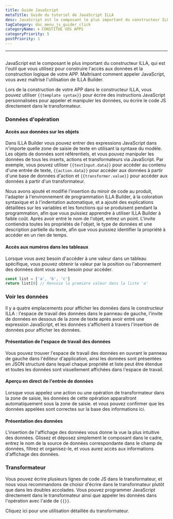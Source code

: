```yaml
---
title: Guide JavaScript
metaTitle: Guide du tutoriel de JavaScript ILLA
desc: JavaScript est le composant le plus important du constructeur ILLA, qui est l'outil que vous utilisez pour construire l'accès aux données et la construction logique de votre APP
tagCategory: doc_menu_js_guider_click
categoryName: 🌀 CONSTITUE VOS APPS
categoryPriority: 5
postPriority: 1
---
```


* * *

## <Heading hidden>Guide JavaScript</Heading>

JavaScript est le composant le plus important du constructeur ILLA, qui est l'outil que vous utilisez pour construire l'accès aux données et la construction logique de votre APP. Maîtrisant comment appeler JavaScript, vous avez maîtrisé l'utilisation de ILLA Builder.

Lors de la construction de votre APP dans le constructeur ILLA, vous pouvez utiliser `{{template syntax}}` pour écrire des instructions JavaScript personnalisées pour appeler et manipuler les données, ou écrire le code JS directement dans le transformateur.

### Données d'opération

#### Accès aux données sur les objets

Dans ILLA Builder vous pouvez entrer des expressions JavaScript dans n'importe quelle zone de saisie de texte en utilisant la syntaxe du modèle. Les objets de données sont référentiels, et vous pouvez manipuler les données de tous les inserts, actions et transformateurs via JavaScript. Par exemple, vous pouvez utiliser `{{textInput.data}}` pour accéder au contenu d'une entrée de texte, `{{action.data}}` pour accéder aux données à partir d'une base de données d'action et `{{transformer.value}}` pour accéder aux données à partir d'un transformateur.

Nous avons ajouté et modifié l'insertion du miroir de code au produit, l'adapter à l'environnement de programmation ILLA Builder, à la coloration syntaxique et à l'indentation automatique, et a ajouté des explications détaillées sur les variables et les fonctions qui se produisent pendant la programmation, afin que vous puissiez apprendre à utiliser ILLA Builder à faible coût. Après avoir entré le nom de l'objet, entrez un point. L'invite contiendra toutes les propriétés de l'objet, le type de données et une description partielle du texte, afin que vous puissiez identifier la propriété à accéder en un rien de temps.

#### Accès aux numéros dans les tableaux

Lorsque vous avez besoin d'accéder à une valeur dans un tableau spécifique, vous pouvez obtenir la valeur par la position ou l'abonnement des données dont vous avez besoin pour accéder.

```javascript
const list = ['a', 'b', 'c']
return list[0] // Renvoie la première valeur dans la liste 'a'
```

### Voir les données

Il y a quatre emplacements pour afficher les données dans le constructeur ILLA : l'espace de travail des données dans le panneau de gauche, l'invite de données en dessous de la zone de texte après avoir entré une expression JavaScript, et les données s'affichent à travers l'insertion de données pour afficher les données.

#### Présentation de l'espace de travail des données

Vous pouvez trouver l'espace de travail des données en ouvrant le panneau de gauche dans l'éditeur d'application, ainsi les données sont présentées en JSON structuré dans lequel chaque propriété et liste peut être étendue et toutes les données sont visuellement affichées dans l'espace de travail.

[//]: # "[图片]"

#### Aperçu en direct de l'entrée de données

Lorsque vous appelez une action ou une opération de transformateur dans la zone de saisie, les données de cette opération apparaîtront automatiquement sous la zone de saisie. et vous pouvez confirmer que les données appelées sont correctes sur la base des informations ici.

[//]: # "[图片]"

#### Présentation des données

L'insertion de l'affichage des données vous donne la vue la plus intuitive des données. Glissez et déposez simplement le composant dans le cadre, entrez le nom de la source de données correspondante dans le champ de données, filtrez et organisez-le, et vous aurez accès aux informations d'affichage des données.

[//]: # "[图片]"

### Transformateur

Vous pouvez écrire plusieurs lignes de code JS dans le transformateur, et nous vous recommandons de choisir d'écrire dans le transformateur plutôt que dans les doubles accolades. Vous pouvez programmer JavaScript directement dans le transformateur ainsi que appeler les données dans l'opération avec l'aide de `{{}}`.

Cliquez ici pour une utilisation détaillée du transformateur.
